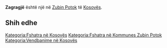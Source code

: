 {{Fshat në 
 | Emri                = Zagragjë
 | EmriAlt                = 
 | NAME_SHORT_FORM=      
 | NAME_GENERIC=      
 | NAME_SORT_NAME_RO=      ZAGRAGJE
 | FULL_NAME_RO = Zagragjë
 | FULL_NAME_ND_RO=Zagragje
 | SORT_NAME_RG=ZAGRAGJE
 | FULL_NAME_RG=Zagragjë
 | FULL_NAME_ND_RG=Zagragje
 | SRP_NAME_SHORT_FORM=      
 | SRP_NAME_GENERIC=      
 | SRP_NAME_SORT_NAME_RO=      
 | SRP_FULL_NAME_RO = 
 | SRP_FULL_NAME_ND_RO=
 | SRP_SORT_NAME_RG=
 | SRP_FULL_NAME_RG=
 | SRP_FULL_NAME_ND_RG=
 | Emri (Rasa dhanore) = 
 | Figura              = 
 | Shteti              = Kosovo
 | Komuna              = Zubin Potok
 | Kodi postar         = 
 | Sipërfaqja          = 

 | Popullsia           = 

 | Regj. i popullsisë  = 
 | Dend. e popullsisë  = 
 | Faqja zyrtare       = 
 <!--- Koordinatat ----> 
 | Gjerësia            = 42.9925
 | Gjatësia            = 20.613333
 | Lartësia            = 
}}
'''Zagragjë''' është një [[]] në [[Zubin Potok]] të [[Kosovës]].

<!-- == Gjeografia == -->
<!-- == Historia == -->
<!-- == Demografia == -->
== Shih edhe ==
{{Komuna Zubin Potok}}
{{Kosovo-Administrata-Cung}}

[[Kategoria:Fshatra në Kosovës]]
[[Kategoria:Fshatra në Kommunes Zubin Potok]]
[[Kategoria:Vendbanime në Kosovës]]